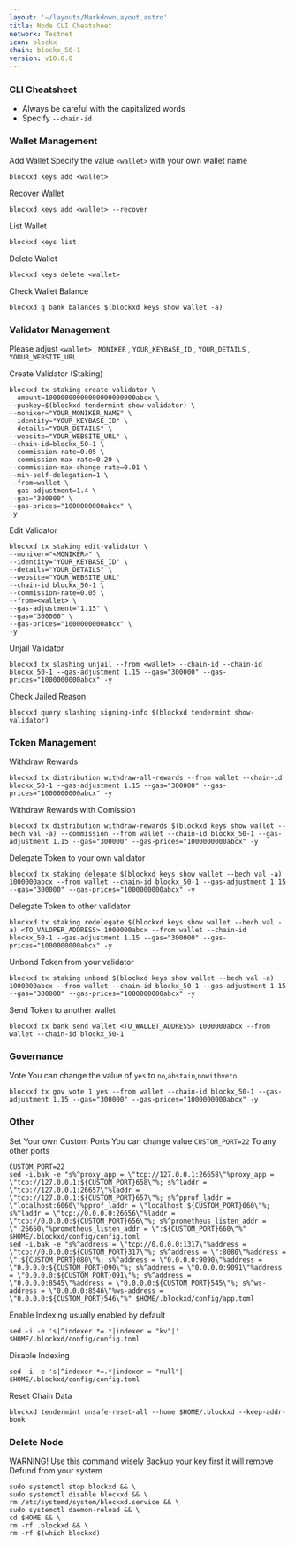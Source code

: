 ```yaml
---
layout: '~/layouts/MarkdownLayout.astro'
title: Node CLI Cheatsheet
network: Testnet
icon: blockx
chain: blockx_50-1
version: v10.0.0
---
```


### CLI Cheatsheet

- Always be careful with the capitalized words
- Specify `--chain-id`

### Wallet Management

Add Wallet
Specify the value `<wallet>` with your own wallet name

```
blockxd keys add <wallet>
```

Recover Wallet
```
blockxd keys add <wallet> --recover
```

List Wallet
```
blockxd keys list
```

Delete Wallet
```
blockxd keys delete <wallet>
```

Check Wallet Balance
```
blockxd q bank balances $(blockxd keys show wallet -a)
```

### Validator Management

Please adjust `<wallet>` , `MONIKER` , `YOUR_KEYBASE_ID` , `YOUR_DETAILS` , `YOUUR_WEBSITE_URL`

Create Validator (Staking)
```
blockxd tx staking create-validator \
--amount=10000000000000000000000abcx \
--pubkey=$(blockxd tendermint show-validator) \
--moniker="YOUR_MONIKER_NAME" \
--identity="YOUR_KEYBASE_ID" \
--details="YOUR_DETAILS" \
--website="YOUR_WEBSITE_URL" \
--chain-id=blockx_50-1 \
--commission-rate=0.05 \
--commission-max-rate=0.20 \
--commission-max-change-rate=0.01 \
--min-self-delegation=1 \
--from=wallet \
--gas-adjustment=1.4 \
--gas="300000" \
--gas-prices="1000000000abcx" \
-y
```

Edit Validator
```
blockxd tx staking edit-validator \
--moniker="<MONIKER>" \
--identity="YOUR_KEYBASE_ID" \
--details="YOUR_DETAILS" \
--website="YOUR_WEBSITE_URL"
--chain-id blockx_50-1 \
--commission-rate=0.05 \
--from=<wallet> \
--gas-adjustment="1.15" \
--gas="300000" \
--gas-prices="1000000000abcx" \
-y
```


Unjail Validator
```
blockxd tx slashing unjail --from <wallet> --chain-id --chain-id blockx_50-1 --gas-adjustment 1.15 --gas="300000" --gas-prices="1000000000abcx" -y
```

Check Jailed Reason
```
blockxd query slashing signing-info $(blockxd tendermint show-validator)
```

### Token Management

Withdraw Rewards
```
blockxd tx distribution withdraw-all-rewards --from wallet --chain-id blockx_50-1 --gas-adjustment 1.15 --gas="300000" --gas-prices="1000000000abcx" -y
```

Withdraw Rewards with Comission
```
blockxd tx distribution withdraw-rewards $(blockxd keys show wallet --bech val -a) --commission --from wallet --chain-id blockx_50-1 --gas-adjustment 1.15 --gas="300000" --gas-prices="1000000000abcx" -y
```

Delegate Token to your own validator
```
blockxd tx staking delegate $(blockxd keys show wallet --bech val -a) 1000000abcx --from wallet --chain-id blockx_50-1 --gas-adjustment 1.15 --gas="300000" --gas-prices="1000000000abcx" -y
```

Delegate Token to other validator
```
blockxd tx staking redelegate $(blockxd keys show wallet --bech val -a) <TO_VALOPER_ADDRESS> 1000000abcx --from wallet --chain-id blockx_50-1 --gas-adjustment 1.15 --gas="300000" --gas-prices="1000000000abcx" -y
```

Unbond Token from your validator
```
blockxd tx staking unbond $(blockxd keys show wallet --bech val -a) 1000000abcx --from wallet --chain-id blockx_50-1 --gas-adjustment 1.15 --gas="300000" --gas-prices="1000000000abcx" -y
```

Send Token to another wallet
```
blockxd tx bank send wallet <TO_WALLET_ADDRESS> 1000000abcx --from wallet --chain-id blockx_50-1
```

### Governance 

Vote
You can change the value of `yes` to `no`,`abstain`,`nowithveto`

```
blockxd tx gov vote 1 yes --from wallet --chain-id blockx_50-1 --gas-adjustment 1.15 --gas="300000" --gas-prices="1000000000abcx" -y
```

### Other

Set Your own Custom Ports
You can change value `CUSTOM_PORT=22` To any other ports
```
CUSTOM_PORT=22
sed -i.bak -e "s%^proxy_app = \"tcp://127.0.0.1:26658\"%proxy_app = \"tcp://127.0.0.1:${CUSTOM_PORT}658\"%; s%^laddr = \"tcp://127.0.0.1:26657\"%laddr = \"tcp://127.0.0.1:${CUSTOM_PORT}657\"%; s%^pprof_laddr = \"localhost:6060\"%pprof_laddr = \"localhost:${CUSTOM_PORT}060\"%; s%^laddr = \"tcp://0.0.0.0:26656\"%laddr = \"tcp://0.0.0.0:${CUSTOM_PORT}656\"%; s%^prometheus_listen_addr = \":26660\"%prometheus_listen_addr = \":${CUSTOM_PORT}660\"%" $HOME/.blockxd/config/config.toml
sed -i.bak -e "s%^address = \"tcp://0.0.0.0:1317\"%address = \"tcp://0.0.0.0:${CUSTOM_PORT}317\"%; s%^address = \":8080\"%address = \":${CUSTOM_PORT}080\"%; s%^address = \"0.0.0.0:9090\"%address = \"0.0.0.0:${CUSTOM_PORT}090\"%; s%^address = \"0.0.0.0:9091\"%address = \"0.0.0.0:${CUSTOM_PORT}091\"%; s%^address = \"0.0.0.0:8545\"%address = \"0.0.0.0:${CUSTOM_PORT}545\"%; s%^ws-address = \"0.0.0.0:8546\"%ws-address = \"0.0.0.0:${CUSTOM_PORT}546\"%" $HOME/.blockxd/config/app.toml
```

Enable Indexing usually enabled by default
```
sed -i -e 's|^indexer *=.*|indexer = "kv"|' $HOME/.blockxd/config/config.toml
```

Disable Indexing
```
sed -i -e 's|^indexer *=.*|indexer = "null"|' $HOME/.blockxd/config/config.toml
```

Reset Chain Data
```
blockxd tendermint unsafe-reset-all --home $HOME/.blockxd --keep-addr-book
```

### Delete Node

WARNING! Use this command wisely 
Backup your key first it will remove Defund from your system

```
sudo systemctl stop blockxd && \
sudo systemctl disable blockxd && \
rm /etc/systemd/system/blockxd.service && \
sudo systemctl daemon-reload && \
cd $HOME && \
rm -rf .blockxd && \
rm -rf $(which blockxd)
```

